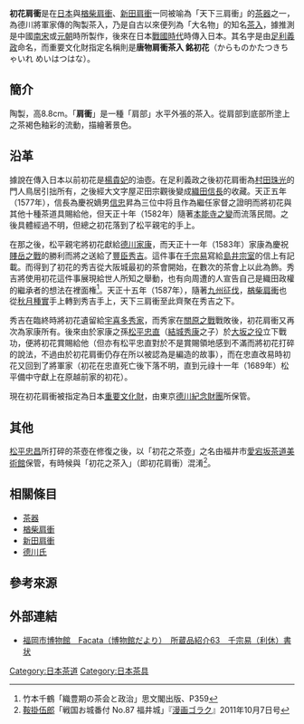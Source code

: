 {{japanese|初花肩衝|はつはなかたつき|Hatsuhana-katatsuki}}
'''初花肩衝'''是在[[日本|日本]]與[[楢柴肩衝|楢柴肩衝]]、[[新田肩衝|新田肩衝]]一同被喻為「天下三肩衝」的[[茶器|茶器]]之一，為德川將軍家傳的陶製茶入，乃是自古以來便列為「大名物」的知名[[茶入|茶入]]，據推測是中國[[南宋|南宋]]或[[元朝|元朝]]時所製作，後來在日本[[戰國時代_(日本)|戰國時代]]時傳入日本。其名字是由[[足利義政|足利義政]]命名，而重要文化財指定名稱則是'''唐物肩衝茶入 銘初花'''（からものかたつきちゃいれ めいはつはな）。

== 簡介 ==
陶製，高8.8cm。「'''肩衝'''」是一種「肩部」水平外張的茶入。從肩部到底部所塗上之茶褐色釉彩的流動，描繪著景色。

== 沿革 ==
據說在傳入日本以前初花是[[楊貴妃|楊貴妃]]的油壺。在足利義政之後初花肩衝為[[村田珠光|村田珠光]]的門人鳥居引拙所有，之後經大文字屋疋田宗觀後變成[[織田信長|織田信長]]的收藏。天正五年（1577年），信長為慶祝嫡男[[織田信忠|信忠]]昇為三位中将且作為繼任家督之證明而將初花與其他十種茶道具賜給他，但天正十年（1582年）隨著[[本能寺之變|本能寺之變]]而流落民間。之後具體經過不明，但總之初花落到了松平親宅的手上。

在那之後，松平親宅將初花獻給[[德川家康|德川家康]]，而天正十一年（1583年）家康為慶祝[[賤岳之戰|賤岳之戰]]的勝利而將之送給了[[豐臣秀吉|豐臣秀吉]]。這件事在[[千利休|千宗易]]寫給[[島井宗室|島井宗室]]的信上有記載。而得到了初花的秀吉從大阪城最初的茶會開始，在數次的茶會上以此為飾。秀吉將使用初花這件事展現給世人所知之舉動，也有向周遭的人宣告自己是織田政權的繼承者的想法在裡面権<ref>竹本千鶴「織豊期の茶会と政治」思文閣出版、P359</ref>。天正十五年（1587年），隨著[[九州征伐|九州征伐]]，[[楢柴肩衝|楢柴肩衝]]也從[[秋月種實|秋月種實]]手上轉到秀吉手上，天下三肩衝至此齊聚在秀吉之下。

秀吉在臨終時將初花遺留給[[宇喜多秀家|宇喜多秀家]]，而秀家在[[關原之戰|關原之戰]]戰敗後，初花肩衝又再次為家康所有。後來由於家康之孫[[松平忠直|松平忠直]]（[[結城秀康|結城秀康]]之子）於[[大坂之役|大坂之役]]立下戰功，便將初花賞賜給他（但亦有松平忠直對於不是賞賜領地感到不滿而將初花打碎的說法，不過由於初花肩衝仍存在所以被認為是編造的故事），而在忠直改易時初花又回到了將軍家（初花在忠直死亡後下落不明，直到元祿十一年（1689年）松平備中守獻上在原越前家的初花）。

現在初花肩衝被指定為日本[[重要文化財|重要文化財]]，由東京[[德川紀念財團|德川紀念財團]]所保管。

== 其他 ==
[[松平忠昌|松平忠昌]]所打碎的茶壺在修復之後，以「初花之茶壺」之名由福井市[[愛宕坂茶道美術館|愛宕坂茶道美術館]]保管，有時候與「初花之茶入」（即初花肩衝）混淆<ref>[[鞍掛伍郎|鞍掛伍郎]]「戦国お城番付 No.87 福井城」『[[漫画ゴラク|漫画ゴラク]]』2011年10月7日号</ref>。

== 相關條目==
*[[茶器|茶器]]
*[[楢柴肩衝|楢柴肩衝]]
*[[新田肩衝|新田肩衝]]
*[[德川氏|德川氏]]

== 參考來源 ==
{{reflist}}

== 外部連結 ==
* [https://web.archive.org/web/20101123014334/http://museum.city.fukuoka.jp/jg/html/jg_fr3_67.htm 福岡市博物館　Facata（博物館だより）　所蔵品紹介63　千宗易（利休）書状]

[[Category:日本茶道|Category:日本茶道]]
[[Category:日本茶具|Category:日本茶具]]